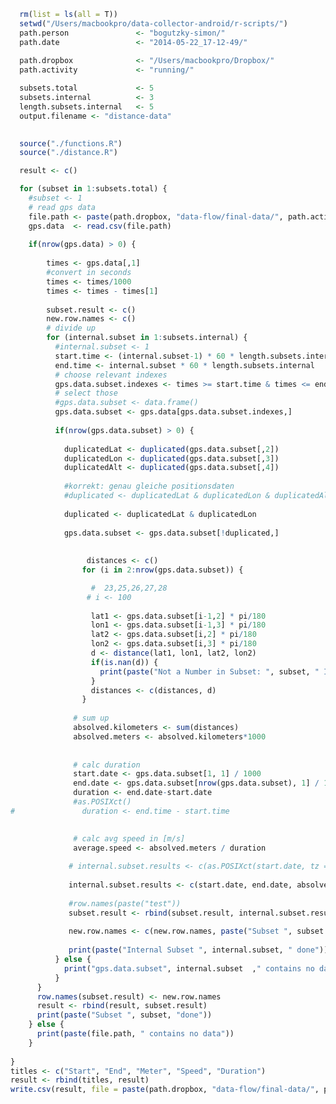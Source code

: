 ```r
  rm(list = ls(all = T))
  setwd("/Users/macbookpro/data-collector-android/r-scripts/")
  path.person               <- "bogutzky-simon/"
  path.date                 <- "2014-05-22_17-12-49/"
  
  path.dropbox              <- "/Users/macbookpro/Dropbox/"
  path.activity             <- "running/"

  subsets.total             <- 5
  subsets.internal          <- 3
  length.subsets.internal   <- 5
  output.filename <- "distance-data"
  
```

```r
  source("./functions.R")
  source("./distance.R")
```

```r
 
  result <- c()

  for (subset in 1:subsets.total) {
    #subset <- 1
    # read gps data
    file.path <- paste(path.dropbox, "data-flow/final-data/", path.activity, path.person, path.date, "subset-", subset, "/gps-data.csv", sep ="")
    gps.data  <- read.csv(file.path)
  
    if(nrow(gps.data) > 0) {
          
        times <- gps.data[,1]    
        #convert in seconds
        times <- times/1000
        times <- times - times[1]  
      
        subset.result <- c()
        new.row.names <- c()
        # divide up
        for (internal.subset in 1:subsets.internal) {
          #internal.subset <- 1
          start.time <- (internal.subset-1) * 60 * length.subsets.internal
          end.time <- internal.subset * 60 * length.subsets.internal
          # choose relevant indexes
          gps.data.subset.indexes <- times >= start.time & times <= end.time
          # select those
          #gps.data.subset <- data.frame()
          gps.data.subset <- gps.data[gps.data.subset.indexes,]
          
          if(nrow(gps.data.subset) > 0) {
                
            duplicatedLat <- duplicated(gps.data.subset[,2])
            duplicatedLon <- duplicated(gps.data.subset[,3])
            duplicatedAlt <- duplicated(gps.data.subset[,4])
            
            #korrekt: genau gleiche positionsdaten
            #duplicated <- duplicatedLat & duplicatedLon & duplicatedAlt
            
            duplicated <- duplicatedLat & duplicatedLon
            
            gps.data.subset <- gps.data.subset[!duplicated,]
            
            
                 distances <- c()              
                for (i in 2:nrow(gps.data.subset)) {

                  #  23,25,26,27,28
                 # i <- 100
                  
                  lat1 <- gps.data.subset[i-1,2] * pi/180
                  lon1 <- gps.data.subset[i-1,3] * pi/180
                  lat2 <- gps.data.subset[i,2] * pi/180
                  lon2 <- gps.data.subset[i,3] * pi/180
                  d <- distance(lat1, lon1, lat2, lon2)
                  if(is.nan(d)) {
                    print(paste("Not a Number in Subset: ", subset, " Internal Subset: ", internal.subset, " Row: ", i))
                  }
                  distances <- c(distances, d)
                }
              
              # sum up
              absolved.kilometers <- sum(distances)
              absolved.meters <- absolved.kilometers*1000
            
              
              # calc duration
              start.date <- gps.data.subset[1, 1] / 1000
              end.date <- gps.data.subset[nrow(gps.data.subset), 1] / 1000
              duration <- end.date-start.date
              #as.POSIXct()
#               duration <- end.time - start.time

              
              # calc avg speed in [m/s]
              average.speed <- absolved.meters / duration     
                
             # internal.subset.results <- c(as.POSIXct(start.date, tz = "Europe/Berlin", origin = "1970-01-01"), as.POSIXct(end.date, tz = "Europe/Berlin", origin = "1970-01-01"), absolved.meters, average.speed, length.subsets.internal)
              
             internal.subset.results <- c(start.date, end.date, absolved.meters, average.speed, duration)
             
             #row.names(paste("test"))
             subset.result <- rbind(subset.result, internal.subset.results)
            
             new.row.names <- c(new.row.names, paste("Subset ", subset , " - ", internal.subset))
        
             print(paste("Internal Subset ", internal.subset, " done"))
          } else {
            print("gps.data.subset", internal.subset  ," contains no data")
          } 
      }
      row.names(subset.result) <- new.row.names
      result <- rbind(result, subset.result)
      print(paste("Subset ", subset, "done"))
    } else {
      print(paste(file.path, " contains no data"))
    }
    
}
titles <- c("Start", "End", "Meter", "Speed", "Duration")
result <- rbind(titles, result)
write.csv(result, file = paste(path.dropbox, "data-flow/final-data/", path.activity, path.person, path.date, output.filename, ".csv", sep =""), row.names = T)
```